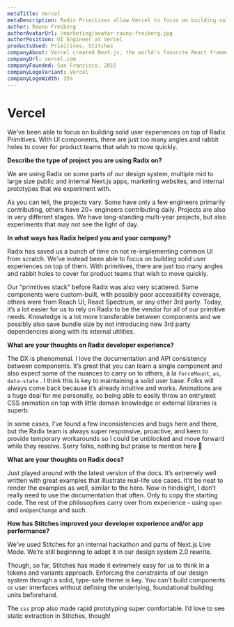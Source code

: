```yaml
---
metaTitle: Vercel
metaDescription: Radix Primitives allow Vercel to focus on building solid user experiences on top of them, instead of re-implementing common UI from scratch.
author: Rauno Freiberg
authorAvatarUrl: /marketing/avatar-rauno-freiberg.jpg
authorPosition: UI Engineer at Vercel
productsUsed: Primitives, Stitches
companyAbout: Vercel created Next.js, the world's favorite React framework, and is building the best tools and workflow for frontend development teams.
companyUrl: vercel.com
companyFounded: San Francisco, 2015
companyLogoVariant: Vercel
companyLogoWidth: 35%
---
```


# Vercel

<HeroQuote>
  We’ve been able to focus on building solid user experiences on top of Radix
  Primitives. With UI components, there are just too many angles and rabbit
  holes to cover for product teams that wish to move quickly.
</HeroQuote>

**Describe the type of project you are using Radix on?**

We are using Radix on some parts of our design system, multiple mid to large size public and internal Next.js apps, marketing websites, and internal prototypes that we experiment with.

As you can tell, the projects vary. Some have only a few engineers primarily contributing, others have 20+ engineers contributing daily. Projects are also in very different stages. We have long-standing multi-year projects, but also experiments that may not see the light of day.

**In what ways has Radix helped you and your company?**

Radix has saved us a bunch of time on not re-implementing common UI from scratch. We’ve instead been able to focus on building solid user experiences on top of them. With primitives, there are just too many angles and rabbit holes to cover for product teams that wish to move quickly.

Our “primitives stack” before Radix was also very scattered. Some components were custom-built, with possibly poor accessibility coverage, others were from Reach UI, React Spectrum, or any other 3rd party. Today, it’s a lot easier for us to rely on Radix to be the vendor for all of our primitive needs. Knowledge is a lot more transferable between components and we possibly also save bundle size by not introducing new 3rd party dependencies along with its internal utilities.

**What are your thoughts on Radix developer experience?**

The DX is phenomenal. I love the documentation and API consistency between components. It’s great that you can learn a single component and also expect some of the nuances to carry on to others, à la `forceMount`, `as`, `data-state` . I think this is key to maintaining a solid user base. Folks will always come back because it’s already intuitive and works. Animations are a huge deal for me personally, so being able to easily throw an entry/exit CSS animation on top with little domain knowledge or external libraries is superb.

In some cases, I’ve found a few inconsistencies and bugs here and there, but the Radix team is always super responsive, proactive, and keen to provide temporary workarounds so I could be unblocked and move forward while they resolve. Sorry folks, nothing but praise to mention here 🙌

**What are your thoughts on Radix docs?**

Just played around with the latest version of the docs. It’s extremely well written with great examples that illustrate real-life use cases. It’d be neat to render the examples as well, similar to the hero. Now in hindsight, I don’t really need to use the documentation that often. Only to copy the starting code. The rest of the philosophies carry over from experience - using `open` and `onOpenChange` and such.

**How has Stitches improved your developer experience and/or app performance?**

We’ve used Stitches for an internal hackathon and parts of Next.js Live Mode. We’re still beginning to adopt it in our design system 2.0 rewrite.

Though, so far, Stitches has made it extremely easy for us to think in a tokens and variants approach. Enforcing the constraints of our design system through a solid, type-safe theme is key. You can’t build components or user interfaces without defining the underlying, foundational building units beforehand.

The `css` prop also made rapid prototyping super comfortable. I’d love to see static extraction in Stitches, though!
